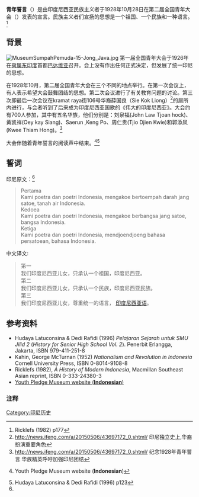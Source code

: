 {{History of Indonesia}}'''青年誓言'''（{{lang-id|Sumpah Pemuda}}）是由印度尼西亚民族主义者于1928年10月28日在第二届全国青年大会（{{lang-id|Kongres Pemuda Kedua}}）发表的宣言。民族主义者们宣扬的思想是一个祖国、一个民族和一种语言。<ref name="RICKLEFS">Ricklefs (1982) p177</ref>

==背景==
[[File:MuseumSumpahPemuda-15-Jong_Java.jpg|thumb]]
{{see also|印度尼西亚民族觉醒}}
第一届全国青年大会于1926年在[[荷属东印度|荷属东印度]]首都[[巴达维亚(荷属东印度)|巴达维亚]]召开。会上没有作出任何正式决定，但发展了统一印尼的思想。

在1928年10月，第二届全国青年大会在三个不同的地点举行。在第一次会议上，有人表示希望大会鼓舞团结的思想。第二次会议进行了有关教育问题的讨论。第三次即最后一次会议在kramat raya街106号华裔薛国良（Sie Kok Liong）<ref name="ifeng">http://news.ifeng.com/a/20150506/43697172_0.shtml/  印尼独立史上,华裔扮演重要角色
</ref>的居所内进行，与会者听到了后来成为印度尼西亚国歌的《伟大的印度尼西亚》。大会约有700人参加，其中有五名华族，他们分别是：刘泉福(John Law Tjoan hock)、黄凯祥(Oey kay Siang)、Saerun ,Keng Po、周仁贵(Tjio Djien Kwie)和郭添凤(Kwee Thiam Hong)。<ref name="shangbaoindonesia">http://news.ifeng.com/a/20150506/43697172_0.shtml/  纪念1928年青年誓言 华族精英呼吁加强印尼团结</ref>

大会伴随着青年誓言的阅读声中结束。<ref name="museumsumpahpemuda.go.id">{{cite web |url=http://www.museumsumpahpemuda.go.id/2009/12/soempah-pemoeda/ |title=存档副本 |accessdate=2012-10-15 |deadurl=yes |archiveurl=https://web.archive.org/web/20130516230227/http://www.museumsumpahpemuda.go.id/2009/12/soempah-pemoeda/ |archivedate=2013-05-16 }}  Youth Pledge Museum website ('''Indonesian''')</ref><ref name="HUDDEDI">Hudaya Latuconsina & Dedi Rafidi (1996) p123</ref>

==誓词==
印尼原文：<ref name="museumsumpahpemuda.go.id" />
<blockquote>
Pertama<br />
Kami poetra dan poetri Indonesia, mengakoe bertoempah darah jang satoe, tanah air Indonesia.<br />
Kedoea<br />
Kami poetra dan poetri Indonesia, mengakoe berbangsa jang satoe, bangsa Indonesia.<br />
Ketiga<br />
Kami poetra dan poetri Indonesia, mendjoendjoeng bahasa persatoean, bahasa Indonesia.<br />
</blockquote>

中文译文:
<blockquote>
第一<br />
我们印度尼西亚儿女，只承认一个祖国，印度尼西亚。<br />
第二<br />
我们印度尼西亚儿女，只承认一个民族，印度尼西亚民族。<br />
第三<br />
我们印度尼西亚儿女，尊重统一的语言， [[印度尼西亚语|印度尼西亚语]]。
</blockquote>


==参考资料==
* Hudaya Latuconsina & Dedi Rafidi (1996) ''Pelajaran Sejarah untuk SMU Jilid 2'' (''History for Senior High School Vol. 2''). Penerbit Erlangga, Jakarta, ISBN 979-411-251-8
* Kahin, George McTurnan (1952) ''Nationalism and Revolution in Indonesia'' Cornell University Press, ISBN 0-8014-9108-8
* Ricklefs (1982), ''A History of Modern Indonesia'', Macmillan Southeast Asian reprint, ISBN 0-333-24380-3
* [https://web.archive.org/web/20121005163325/http://www.museumsumpahpemuda.go.id/ Youth Pledge Museum website ('''Indonesian''')]

===注释===
{{Reflist}}

{{portal|印度尼西亚}}

{{DEFAULTSORT:青年誓言}}
[[Category:印尼历史|Category:印尼历史]]